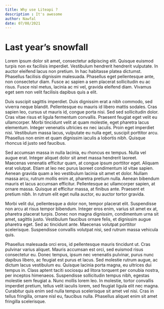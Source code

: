 ```yaml
---
title: Why use Liteapi ?
description : It's awesome
author: Nawfal
date: 07/08/2021
---
```

# Last year’s snowfall
Lorem ipsum dolor sit amet, consectetur adipiscing elit. Quisque euismod turpis non ex facilisis imperdiet. Vestibulum hendrerit hendrerit vulputate. In auctor eleifend lacus non pretium. In hac habitasse platea dictumst. Phasellus facilisis dignissim malesuada. Phasellus eget pellentesque ante, non consectetur diam. Fusce ac sapien a sem placerat sollicitudin eu ac risus. Fusce nisl metus, lacinia ac mi vel, gravida eleifend diam. Vivamus eget sem non velit facilisis dapibus quis a elit.

Duis suscipit sagittis imperdiet. Duis dignissim erat a nibh commodo, sed viverra neque blandit. Pellentesque eu mauris id libero mattis sodales. Cras sapien leo, cursus ut mauris id, congue porta nisi. Sed sed sollicitudin dolor. Cras vitae risus et ligula fermentum convallis. Praesent feugiat eget velit eu ullamcorper. Morbi tincidunt velit at quam molestie, eget pharetra lacus elementum. Integer venenatis ultricies ex nec iaculis. Proin eget imperdiet nisi. Vestibulum massa lacus, vulputate eu nulla eget, suscipit porttitor arcu. Phasellus non enim et quam dignissim iaculis a lobortis nibh. Quisque rhoncus id justo sed faucibus.

Sed accumsan massa in nulla lacinia, eu rhoncus ex tempus. Nulla vel augue erat. Integer aliquet dolor sit amet massa hendrerit laoreet. Maecenas venenatis efficitur quam, at congue ipsum porttitor eget. Aliquam erat volutpat. Etiam at leo nec purus laoreet condimentum id vitae sapien. Aenean gravida quam a leo vestibulum lacinia sit amet et dolor. Nullam massa arcu, rutrum mollis enim at, pharetra pretium nulla. Aenean bibendum mauris et lacus accumsan efficitur. Pellentesque ac ullamcorper sapien, at ornare massa. Quisque at efficitur massa, at finibus ante. Praesent et pretium nibh. In rutrum elit eget nulla auctor, eu auctor tortor gravida.

Morbi velit dui, pellentesque a dolor non, tempor placerat elit. Suspendisse non arcu at risus tempor bibendum. Integer eros enim, varius sit amet ex at, pharetra placerat turpis. Donec non magna dignissim, condimentum urna sit amet, sagittis justo. Vestibulum faucibus ornare felis, et dignissim augue pharetra eget. Sed ac tincidunt ante. Maecenas volutpat porttitor scelerisque. Suspendisse convallis volutpat nisi, sed rutrum massa vehicula quis.

Phasellus malesuada orci eros, id pellentesque mauris tincidunt ut. Cras pulvinar varius aliquet. Mauris accumsan est orci, sed euismod risus consectetur eu. Donec tempus, ipsum nec venenatis pulvinar, purus nunc dapibus libero, ac feugiat est purus et lacus. Sed molestie rutrum augue, ac dictum lacus vestibulum eu. Quisque lacinia porta magna, eu ultrices dui tempus in. Class aptent taciti sociosqu ad litora torquent per conubia nostra, per inceptos himenaeos. Suspendisse sollicitudin tempus nibh, egestas molestie sem feugiat a. Nunc mollis lorem leo. In molestie, tortor convallis imperdiet pretium, tellus velit iaculis lorem, sed feugiat ligula elit nec magna. Curabitur quis enim sed nulla tempus scelerisque sit amet vel nisi. Cras in tellus fringilla, ornare nisl eu, faucibus nulla. Phasellus aliquet enim sit amet fringilla scelerisque.

